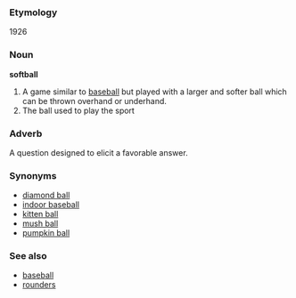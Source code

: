===Etymology===
1926

===Noun===
'''softball'''

#A game similar to [[baseball]] but played with a larger and softer ball which can be thrown overhand or underhand.
#The ball used to play the sport

===Adverb===

A question designed to elicit a favorable answer.

===Synonyms===
*[[diamond ball]]
*[[indoor baseball]]
*[[kitten ball]]
*[[mush ball]]
*[[pumpkin ball]]

===See also===
*[[baseball]]
*[[rounders]]